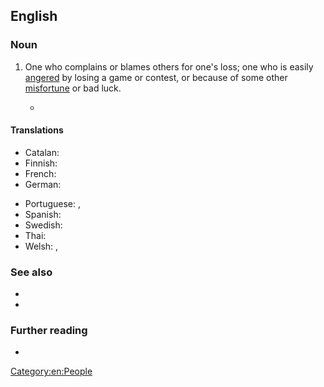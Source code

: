 {{also|sore-loser}}
==English==

===Noun===
{{en-noun}}

# {{lb|en|informal}} One who complains or blames others for one's loss; one who is easily [[angered]] by losing a game or contest, or because of some other [[misfortune]] or bad luck.
#: {{coordinate terms|en|sore winner}}
#* {{quote-book
|en
|year=2004
|last=Carlin
|first=George
|authorlink=George Carlin
|chapter=A SORE POINT
|title={{w|When Will Jesus Bring the Pork Chops?}}
|url=https://archive.org/details/sacredmountainof0000john/
|location=[[New York]]
|publisher={{w|Hyperion Books}}
|ISBN=1-4013-0821-X
|OCLC=757869006
|OL=24604921M
|page=88
|pageurl=https://archive.org/details/whenwilljesusbri00hype/page/88/
|text=Regarding the criticism of Al Gore's actions upon being elected president in 2000 and realizing that the Bush family would do everything in its power to reverse the results illegally: I recall at the time hearing some of the usual morons in this country refer to President-elect Gore as a '''sore loser''' because he sought legal redress in the courts.<br>'''Sore loser'''? You bet your fuckin' ass! What on earth is wrong with being a '''sore loser'''? It shows you cared about whatever the contest was in the first place. Fuck losing graciously—that's for chumps. And losers, by the way.}}

====Translations====
{{trans-top|one who is easily angered by losing}}
* Catalan: {{t|ca|mal perdedor|m}}
* Finnish: {{t|fi|huono häviäjä}}
* French: {{t+|fr|mauvais perdant}}
* German: {{t|de|schlechter Verlierer}}
{{trans-mid}}
* Portuguese: {{t|pt|mau perdedor}}, {{t|pt|aquele que não sabe perder}}
* Spanish: {{t|es|mal perdedor}}
* Swedish: {{t|sv|dålig förlorare}}
* Thai: {{t+|th|ขี้แพ้ชวนตี}}
* Welsh: {{t|cy|collwr gwael|m}}, {{t|cy|collwr sâl|m}}
{{trans-bottom}}

===See also===
* {{l|en|poor sport}}
* {{l|en|born loser}}

===Further reading===
* {{R:Merriam-Webster Online}}

[[Category:en:People]]